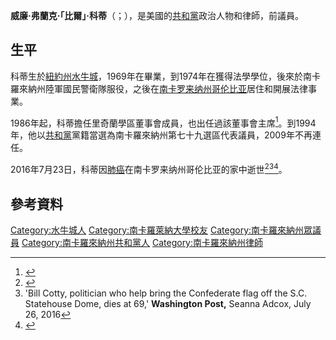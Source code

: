 {{多個問題|
{{Expand|time=2017-03-09T01:24:18+00:00}}
{{请求翻译|time=2017-03-09T01:24:18+00:00}}
}}
{{Infobox Officeholder
|name	          = 比爾·科蒂
|image            = 
|native_name      = Bill Cotty
|native_name_lang = en
|caption        = 
|state_house    = 南卡羅來納州
|district       = 第七十九
|term_start     = 1995年1月3日
|term_end       = 2009年1月3日
|predecessor    = [[羅蘭·康寧|羅蘭·康寧]]
|successor      = {{le|安東·岡恩|Anton Gunn}}
|birth_date     = {{birth date|1946|8|9}}
|birth_place    = [[美国|美国]][[紐約州|紐約州]][[水牛城|水牛城]]
|death_date     = {{death date and age|2016|7|23|1946|8|9}}
|death_place    = 美国[[南卡罗来纳州|南卡罗来纳州]][[哥伦比亚_(南卡罗来纳州)|哥伦比亚]]
|party          = [[共和黨_(美國)|共和黨]]
|spouse         = 
|children       = 
|alma_mater     = {{le|南卡羅來納大學法學院|University of South Carolina School of Law}}
|profession     = 律師
|signature      = 
|website        = 
}}

'''威廉·弗蘭克·「比爾」·科蒂'''（{{lang-en|William Frank "Bill" Cotty}}；{{bd|1946年|8月9日|2016年|7月23日}}），是美國的[[共和黨_(美國)|共和黨]]政治人物和律師，前{{le|南卡羅來納州眾議院|South Carolina House of Representatives}}議員。

==生平==
科蒂生於[[紐約州|紐約州]][[水牛城|水牛城]]，1969年在{{le|厄斯金學院|Erskine College}}畢業，到1974年在{{le|南卡羅來納大學法學院|University of South Carolina School of Law}}獲得法學學位，後來於南卡羅來納州陸軍國民警衛隊服役，之後在[[南卡罗来纳州|南卡罗来纳州]][[哥伦比亚_(南卡罗来纳州)|哥伦比亚]]居住和開展法律事業。

1986年起，科蒂擔任里奇蘭學區董事會成員，也出任過該董事會主席<ref>{{Cite web |url=http://www.scstatehouse.gov/member.php?code=415909041&chamber=H |title=South Carolina Legislature Online - Member Biography |access-date=2017-03-09 |archive-date=2016-08-20 |archive-url=https://web.archive.org/web/20160820034407/http://www.scstatehouse.gov/member.php?code=415909041&chamber=H |dead-url=no }}</ref>。到1994年，他以[[共和黨_(美國)|共和黨]]黨籍當選為南卡羅來納州第七十九選區代表議員，2009年不再連任。

2016年7月23日，科蒂因[[肺癌|肺癌]]在南卡罗来纳州哥伦比亚的家中逝世<ref>{{Cite web|url=http://www.scstatehouse.gov/member.php?code=415909041&chamber=H|title=South Carolina Legislature Online - Member Biography|website=www.scstatehouse.gov|access-date=2016-07-28|archive-date=2016-08-20|archive-url=https://web.archive.org/web/20160820034407/http://www.scstatehouse.gov/member.php?code=415909041&chamber=H|dead-url=no}}</ref><ref>'Bill Cotty, politician who help bring the Confederate flag off the S.C. Statehouse Dome, dies at 69,' '''Washington Post,''' Seanna Adcox, July 26, 2016</ref><ref>{{Cite web|url=http://www.legacy.com/obituaries/thestate/obituary.aspx?n=william-cotty&pid=180786284|title=William Cotty's Obituary on The State|website=The State|access-date=2016-07-28|archive-date=2016-10-13|archive-url=https://web.archive.org/web/20161013021140/http://www.legacy.com/obituaries/thestate/obituary.aspx?n=william-cotty&pid=180786284|dead-url=no}}</ref>。

==參考資料==
{{reflist}}

{{s-start}}
{{s-par|us-sc-hs}}
{{s-bef|before=[[羅蘭·康寧|羅蘭·康寧]]}}
{{s-ttl|title=南卡羅來納州眾議院第七十九選區<br>{{le|南卡羅來納州眾議院|South Carolina House of Representatives|眾議院議員}}|years=1995年－2009年}}
{{s-aft|after={{le|安東·岡恩|Anton Gunn}}}}
{{s-end}}

{{Authority control}}
{{DEFAULTSORT:Cotty, Bill}}

[[Category:水牛城人|Category:水牛城人]]
[[Category:南卡羅萊納大學校友|Category:南卡羅萊納大學校友]]
[[Category:南卡羅來納州眾議員|Category:南卡羅來納州眾議員]]
[[Category:南卡羅來納州共和黨人|Category:南卡羅來納州共和黨人]]
[[Category:南卡羅來納州律師|Category:南卡羅來納州律師]]